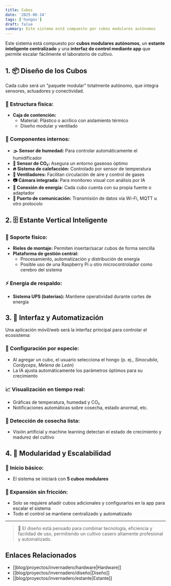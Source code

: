 ```yaml
---
title: Cubos
date: '2025-06-14'
tags: ['hongos']
draft: false
summary: Este sistema está compuesto por cubos modulares autónomos
---
```


Este sistema está compuesto por **cubos modulares autónomos**, un **estante inteligente centralizado** y una **interfaz de control mediante app** que permite escalar fácilmente el laboratorio de cultivo.

## 1. 📦 Diseño de los Cubos

Cada cubo será un "paquete modular" totalmente autónomo, que integra sensores, actuadores y conectividad.

### 🧊 Estructura física:

- **Caja de contención:**
    - Material: Plástico o acrílico con aislamiento térmico
    - Diseño modular y ventilado

### 📡 Componentes internos:

- **🌫 Sensor de humedad:** Para controlar automáticamente el humidificador
- **🧪 Sensor de CO₂:** Asegura un entorno gaseoso óptimo
- **🔥 Sistema de calefacción:** Controlado por sensor de temperatura
- **💨 Ventiladores:** Facilitan circulación de aire y control de gases
- **📷 Cámara integrada:** Para monitoreo visual con análisis por IA
- **🔌 Conexión de energía:** Cada cubo cuenta con su propia fuente o adaptador
- **📶 Puerto de comunicación:** Transmisión de datos vía Wi-Fi, MQTT u otro protocolo

## 2. 🗄️ Estante Vertical Inteligente

### 🧩 Soporte físico:

- **Rieles de montaje:** Permiten insertar/sacar cubos de forma sencilla
- **Plataforma de gestión central:**
    - Procesamiento, automatización y distribución de energía
    - Posible uso de una Raspberry Pi u otro microcontrolador como cerebro del sistema

### ⚡ Energía de respaldo:

- **Sistema UPS (baterías):** Mantiene operatividad durante cortes de energía

## 3. 📱 Interfaz y Automatización

Una aplicación móvil/web será la interfaz principal para controlar el ecosistema:

### 👤 Configuración por especie:

- Al agregar un cubo, el usuario selecciona el hongo (p. ej., _Sinocubila_, _Cordyceps_, _Melena de León_)
- La IA ajusta automáticamente los parámetros óptimos para su crecimiento

### 📈 Visualización en tiempo real:

- Gráficas de temperatura, humedad y CO₂
- Notificaciones automáticas sobre cosecha, estado anormal, etc.

### 🌱 Detección de cosecha lista:

- Visión artificial y machine learning detectan el estado de crecimiento y madurez del cultivo

## 4. 🧩 Modularidad y Escalabilidad

### 🚀 Inicio básico:

- El sistema se iniciará con **5 cubos modulares**

### 🔄 Expansión sin fricción:

- Solo se requiere añadir cubos adicionales y configurarlos en la app para escalar el sistema
- Todo el control se mantiene centralizado y automatizado

---

> 🔧 El diseño está pensado para combinar tecnología, eficiencia y facilidad de uso, permitiendo un cultivo casero altamente profesional y automatizado.

## Enlaces Relacionados

- [[blog/proyectos/invernadero/hardware|Hardware]]
- [[blog/proyectos/invernadero/diseño|Diseño]]
- [[blog/proyectos/invernadero/estante|Estante]]
